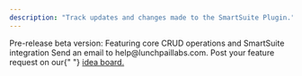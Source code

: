 ```yaml
---
description: "Track updates and changes made to the SmartSuite Plugin."
---
```


<AccordionGroup>

<Accordion title="August 16, 2024 - Version 0.0.1 ">
 Pre-release beta version: Featuring core CRUD operations and SmartSuite integration
</Accordion>
</AccordionGroup>

<CardGroup cols={2}>
  <Card title="Need Help?" icon="envelope" href="mailto:help@lunchpaillabs.com">
    Send an email to help@lunchpaillabs.com.
  </Card>
  <Card
    title="Have a feature request?"
    icon="lightbulb"
    href="https://lunchpaillabs.canny.io/feature-requests?selectedCategory=smartsuite-plugin-for-bubble"
  >
    Post your feature request on our{" "}
    <a href="https://lunchpaillabs.canny.io/feature-requests?selectedCategory=smartsuite-plugin-for-bubble">
      idea board.
    </a>
  </Card>
</CardGroup>
